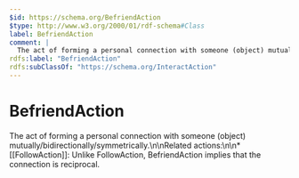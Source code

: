 ```yaml
---
$id: https://schema.org/BefriendAction
$type: http://www.w3.org/2000/01/rdf-schema#Class
label: BefriendAction
comment: |
  The act of forming a personal connection with someone (object) mutually/bidirectionally/symmetrically.\n\nRelated actions:\n\n* [[FollowAction]]: Unlike FollowAction, BefriendAction implies that the connection is reciprocal.
rdfs:label: "BefriendAction"
rdfs:subClassOf: "https://schema.org/InteractAction"
---
```


# BefriendAction

The act of forming a personal connection with someone (object) mutually/bidirectionally/symmetrically.\n\nRelated actions:\n\n* [[FollowAction]]: Unlike FollowAction, BefriendAction implies that the connection is reciprocal.

